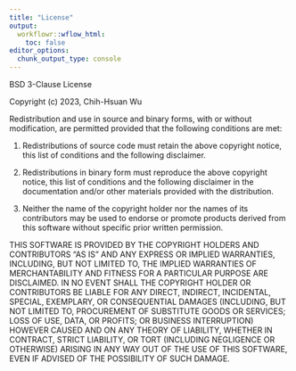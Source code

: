 ```yaml
---
title: "License"
output:
  workflowr::wflow_html:
    toc: false
editor_options:
  chunk_output_type: console
---
```


BSD 3-Clause License

Copyright (c) 2023, Chih-Hsuan Wu

Redistribution and use in source and binary forms, with or without
modification, are permitted provided that the following conditions are met:

1. Redistributions of source code must retain the above copyright notice, this
   list of conditions and the following disclaimer.

2. Redistributions in binary form must reproduce the above copyright notice,
   this list of conditions and the following disclaimer in the documentation
   and/or other materials provided with the distribution.

3. Neither the name of the copyright holder nor the names of its
   contributors may be used to endorse or promote products derived from
   this software without specific prior written permission.

THIS SOFTWARE IS PROVIDED BY THE COPYRIGHT HOLDERS AND CONTRIBUTORS "AS IS"
AND ANY EXPRESS OR IMPLIED WARRANTIES, INCLUDING, BUT NOT LIMITED TO, THE
IMPLIED WARRANTIES OF MERCHANTABILITY AND FITNESS FOR A PARTICULAR PURPOSE ARE
DISCLAIMED. IN NO EVENT SHALL THE COPYRIGHT HOLDER OR CONTRIBUTORS BE LIABLE
FOR ANY DIRECT, INDIRECT, INCIDENTAL, SPECIAL, EXEMPLARY, OR CONSEQUENTIAL
DAMAGES (INCLUDING, BUT NOT LIMITED TO, PROCUREMENT OF SUBSTITUTE GOODS OR
SERVICES; LOSS OF USE, DATA, OR PROFITS; OR BUSINESS INTERRUPTION) HOWEVER
CAUSED AND ON ANY THEORY OF LIABILITY, WHETHER IN CONTRACT, STRICT LIABILITY,
OR TORT (INCLUDING NEGLIGENCE OR OTHERWISE) ARISING IN ANY WAY OUT OF THE USE
OF THIS SOFTWARE, EVEN IF ADVISED OF THE POSSIBILITY OF SUCH DAMAGE.
